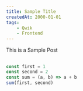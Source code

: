```yaml
---
title: Sample Title
createdAt: 2000-01-01
tags:
    - Qwik
    - Frontend
---
```




<Blog />

This is a Sample Post

##

```js
const first = 1
const second = 2
const sum = (a, b) => a + b
sum(first, second)
```

